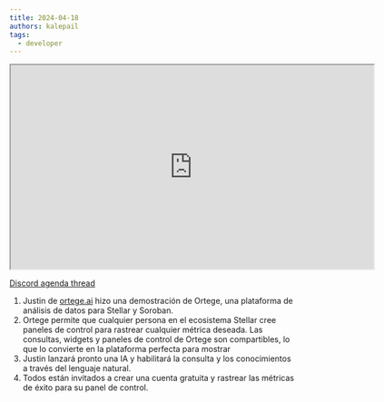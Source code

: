 ```yaml
---
title: 2024-04-18
authors: kalepail
tags:
  - developer
---
```


<iframe
  src="https://drive.google.com/file/d/1ZUdrK0YuF69un_KA3rJGvZaD_wmgYG8N/preview"
  width="640"
  height="360"
  allow="autoplay"
></iframe>

[Discord agenda thread](https://discord.com/channels/897514728459468821/911254664576643122/1215404506964172890)

1. Justin de [ortege.ai](https://www.ortege.ai/) hizo una demostración de Ortege, una plataforma de análisis de datos para Stellar y Soroban.
2. Ortege permite que cualquier persona en el ecosistema Stellar cree paneles de control para rastrear cualquier métrica deseada. Las consultas, widgets y paneles de control de Ortege son compartibles, lo que lo convierte en la plataforma perfecta para mostrar
3. Justin lanzará pronto una IA y habilitará la consulta y los conocimientos a través del lenguaje natural.
4. Todos están invitados a crear una cuenta gratuita y rastrear las métricas de éxito para su panel de control.

